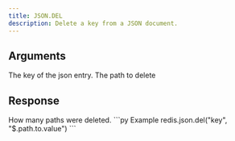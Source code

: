 ```yaml
---
title: JSON.DEL
description: Delete a key from a JSON document.
---
```


## Arguments

<ParamField body="key" type="str" required>
    The key of the json entry.
</ParamField>
<ParamField body="path" type="str" default="$">
    The path to delete
</ParamField>


## Response

<ResponseField type="int" required>
  How many paths were deleted.
</ResponseField>

<RequestExample>
```py Example
redis.json.del("key", "$.path.to.value")
```
</RequestExample>
